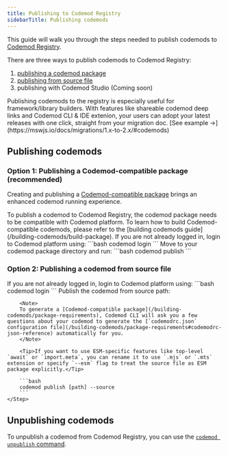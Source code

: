 ```yaml
---
title: Publishing to Codemod Registry
sidebarTitle: Publishing codemods
---
```


This guide will walk you through the steps needed to publish codemods to [Codemod Registry](/codemod-registry). 

There are three ways to publish codemods to Codemod Registry:
1. [publishing a codemod package](#option-1-publishing-a-codemod-compatible-package-recommended)
2. [publishing from source file](#option-2-publishing-a-codemod-from-source-file)
3. publishing with Codemod Studio (Coming soon)

<Tip>
Publishing codemods to the registry is especially useful for framework/library builders. With features like shareable codemod deep links and Codemod CLI & IDE extenion, your users can adopt your latest releases with one click, straight from your migration doc. <Tooltip tip="MSW V2 migration">[See example ->](https://mswjs.io/docs/migrations/1.x-to-2.x/#codemods)</Tooltip>
</Tip>

## Publishing codemods

### Option 1: Publishing a Codemod-compatible package (recommended)

Creating and publishing a [Codemod-compatible package](/building-codemods/package-requirements) brings an enhanced codemod running experience.

<Steps>
    <Step title="Build a codemod package">
        To publish a codemod to Codemod Registry, the codemod package needs to be compatible with Codemod platform. To learn how to build Codemod-compatible codemods, please refer to the [building codemods guide](/building-codemods/build-package).
    </Step>
    <Step title="Login to Codemod platform">
        If you are not already logged in, login to Codemod platform using:
        ```bash
        codemod login
        ```
    </Step>
    <Step title="Publish codemod">
        Move to your codemod package directory and run:
        ```bash
        codemod publish
        ```
    </Step>
</Steps>

### Option 2: Publishing a codemod from source file

<Steps>
    <Step title="Login to Codemod platform">
        If you are not already logged in, login to Codemod platform using:
        ```bash
        codemod login
        ```
    </Step>
    <Step title="Publish codemod">
        Publish the codemod from source path:

        <Note>
        To generate a [Codemod-compatible package](/building-codemods/package-requirements), Codemod CLI will ask you a few questions about your codemod to generate the [`codemodrc.json` configuration file](/building-codemods/package-requirements#codemodrc-json-reference) automatically for you.
        </Note>

        <Tip>If you want to use ESM-specific features like top-level `await` or `import.meta`, you can rename it to use `.mjs` or `.mts` extension or specify `--esm` flag to treat the source file as ESM package explicitly.</Tip>

        ```bash
        codemod publish [path] --source
        ```
    </Step>
</Steps>

## Unpublishing codemods

To unpublish a codemod from Codemod Registry, you can use the [`codemod unpublish` command](/deploying-codemods/cli#codemod-unpublish).